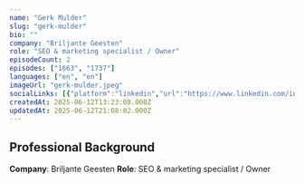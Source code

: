 ```yaml
---
name: "Gerk Mulder"
slug: "gerk-mulder"
bio: ""
company: "Briljante Geesten"
role: "SEO & marketing specialist / Owner"
episodeCount: 2
episodes: ["1663", "1737"]
languages: ["en", "en"]
imageUrl: "gerk-mulder.jpeg"
socialLinks: [{"platform":"linkedin","url":"https://www.linkedin.com/in/gerkmulder/"}]
createdAt: 2025-06-12T13:23:08.000Z
updatedAt: 2025-06-12T21:08:02.000Z
---
```


## Professional Background

**Company**: Briljante Geesten
**Role**: SEO & marketing specialist / Owner
